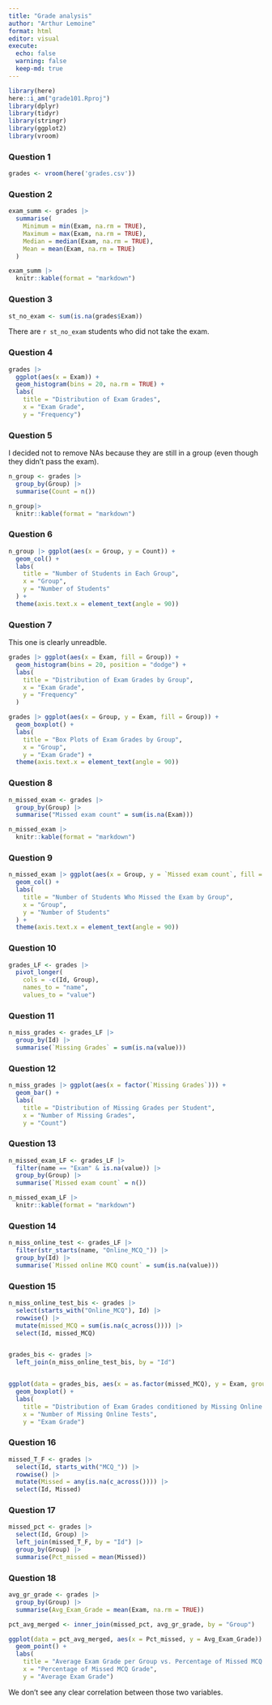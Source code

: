 ```yaml
---
title: "Grade analysis"
author: "Arthur Lemoine"
format: html
editor: visual
execute:
  echo: false
  warning: false
  keep-md: true
---
```


```r
library(here)
here::i_am("grade101.Rproj")
library(dplyr)
library(tidyr)
library(stringr)
library(ggplot2)
library(vroom)
```

### Question 1

```r
grades <- vroom(here('grades.csv'))
```

### Question 2

```r
exam_summ <- grades |>
  summarise(
    Minimum = min(Exam, na.rm = TRUE),
    Maximum = max(Exam, na.rm = TRUE),
    Median = median(Exam, na.rm = TRUE),
    Mean = mean(Exam, na.rm = TRUE)
  )

exam_summ |> 
  knitr::kable(format = "markdown")
```

### Question 3

```r
st_no_exam <- sum(is.na(grades$Exam))
```

There are `r st_no_exam` students who did not take the exam.

### Question 4

```r
grades |> 
  ggplot(aes(x = Exam)) +
  geom_histogram(bins = 20, na.rm = TRUE) +
  labs(
    title = "Distribution of Exam Grades",
    x = "Exam Grade",
    y = "Frequency")
```

### Question 5

I decided not to remove NAs because they are still in a group (even though they didn't pass the exam).

```r
n_group <- grades |>
  group_by(Group) |>
  summarise(Count = n())

n_group|> 
  knitr::kable(format = "markdown")
```

### Question 6

```r
n_group |> ggplot(aes(x = Group, y = Count)) +
  geom_col() +
  labs(
    title = "Number of Students in Each Group",
    x = "Group",
    y = "Number of Students"
  ) + 
  theme(axis.text.x = element_text(angle = 90))
```

### Question 7

This one is clearly unreadble.

```r
grades |> ggplot(aes(x = Exam, fill = Group)) +
  geom_histogram(bins = 20, position = "dodge") +
  labs(
    title = "Distribution of Exam Grades by Group",
    x = "Exam Grade",
    y = "Frequency"
  )
```

```r
grades |> ggplot(aes(x = Group, y = Exam, fill = Group)) +
  geom_boxplot() +
  labs(
    title = "Box Plots of Exam Grades by Group",
    x = "Group",
    y = "Exam Grade") + 
  theme(axis.text.x = element_text(angle = 90))
```

### Question 8

```r
n_missed_exam <- grades |>
  group_by(Group) |>
  summarise("Missed exam count" = sum(is.na(Exam)))

n_missed_exam |> 
  knitr::kable(format = "markdown")
```

### Question 9

```r
n_missed_exam |> ggplot(aes(x = Group, y = `Missed exam count`, fill = Group)) +
  geom_col() +
  labs(
    title = "Number of Students Who Missed the Exam by Group",
    x = "Group",
    y = "Number of Students"
  ) + 
  theme(axis.text.x = element_text(angle = 90))
```

### Question 10

```r
grades_LF <- grades |>
  pivot_longer(
    cols = -c(Id, Group),
    names_to = "name",
    values_to = "value")
```

### Question 11

```r
n_miss_grades <- grades_LF |>
  group_by(Id) |>
  summarise(`Missing Grades` = sum(is.na(value)))
```

### Question 12

```r
n_miss_grades |> ggplot(aes(x = factor(`Missing Grades`))) +
  geom_bar() +
  labs(
    title = "Distribution of Missing Grades per Student",
    x = "Number of Missing Grades",
    y = "Count")
```

### Question 13

```r
n_missed_exam_LF <- grades_LF |>
  filter(name == "Exam" & is.na(value)) |>
  group_by(Group) |>
  summarise(`Missed exam count` = n())

n_missed_exam_LF |> 
  knitr::kable(format = "markdown")
```

### Question 14

```r
n_miss_online_test <- grades_LF |>
  filter(str_starts(name, "Online_MCQ_")) |>
  group_by(Id) |>
  summarise(`Missed online MCQ count` = sum(is.na(value)))
```

### Question 15

```r
n_miss_online_test_bis <- grades |>
  select(starts_with("Online_MCQ"), Id) |>
  rowwise() |>
  mutate(missed_MCQ = sum(is.na(c_across()))) |>
  select(Id, missed_MCQ)


grades_bis <- grades |>
  left_join(n_miss_online_test_bis, by = "Id")


ggplot(data = grades_bis, aes(x = as.factor(missed_MCQ), y = Exam, group = as.factor(missed_MCQ))) +
  geom_boxplot() +
  labs(
    title = "Distribution of Exam Grades conditioned by Missing Online Tests",
    x = "Number of Missing Online Tests",
    y = "Exam Grade") 
```

### Question 16

```r
missed_T_F <- grades |>
  select(Id, starts_with("MCQ_")) |>
  rowwise() |>
  mutate(Missed = any(is.na(c_across()))) |>
  select(Id, Missed)
```

### Question 17

```r
missed_pct <- grades |>
  select(Id, Group) |>
  left_join(missed_T_F, by = "Id") |>
  group_by(Group) |>
  summarise(Pct_missed = mean(Missed))
```

### Question 18
```r
avg_gr_grade <- grades |>
  group_by(Group) |>
  summarise(Avg_Exam_Grade = mean(Exam, na.rm = TRUE))

pct_avg_merged <- inner_join(missed_pct, avg_gr_grade, by = "Group")

ggplot(data = pct_avg_merged, aes(x = Pct_missed, y = Avg_Exam_Grade)) +
  geom_point() +
  labs(
    title = "Average Exam Grade per Group vs. Percentage of Missed MCQ Grade",
    x = "Percentage of Missed MCQ Grade",
    y = "Average Exam Grade")
```
We don't see any clear correlation between those two variables.
